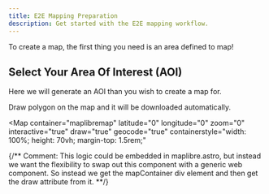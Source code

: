 ```yaml
---
title: E2E Mapping Preparation
description: Get started with the E2E mapping workflow.
---
```



To create a map, the first thing you need is an area defined to map!

## Select Your Area Of Interest (AOI)

Here we will generate an AOI than you wish to create a map for.

Draw polygon on the map and it will be downloaded automatically.

<Map
  container="maplibremap"
  latitude="0"
  longitude="0"
  zoom="0"
  interactive="true"
  draw="true"
  geocode="true"
  containerstyle="width: 100%; height: 70vh; margin-top: 1.5rem;"
></Map>

{/**
Comment:
This logic could be embedded in maplibre.astro, but instead
we want the flexibility to swap out this component with a
generic web component. So instead we get the mapContainer
div element and then get the draw attribute from it.
**/}

<script>{`
  window.addEventListener('DOMContentLoaded', () => {
      const mapElement = document.querySelector('maplibre-astro');

      const draw = mapElement.draw;

      draw.on('finish', (id, context) => {
        // Remove existing features when drawing a new one
        let features = draw.getSnapshot();
        if (features.length > 1) {
          draw.removeFeatures([features[0].id]);
        }

        // Download the geojson immediately when finished drawing
        features = draw.getSnapshot();
        if (features.length === 1) {
          // Remove the properties added by terra-draw, add crs key
          const firstGeom = features[0].geometry;
          const crsKey = {'crs': {'properties': {'name': 'urn:ogc:def:crs:EPSG::4326'}}}

          const geojson = JSON.stringify({...firstGeom, ...crsKey});
          const blob = new Blob([geojson], { type: 'application/json' });
          const url = URL.createObjectURL(blob);
          
          const a = document.createElement('a');
          a.href = url;
          a.download = 'hotosm_e2e_aoi.geojson';
          a.click();
          URL.revokeObjectURL(url);
        }
      });
  })
`}</script>

